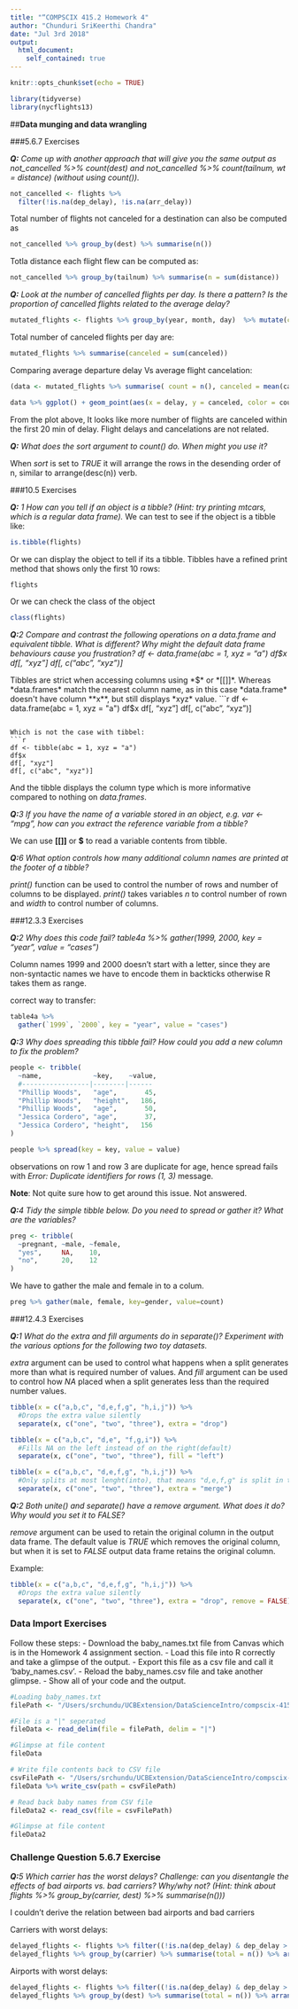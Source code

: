 ```yaml
---
title: "“COMPSCIX 415.2 Homework 4"
author: "Chunduri SriKeerthi Chandra"
date: "Jul 3rd 2018"
output: 
  html_document:
    self_contained: true
---
```


```r
knitr::opts_chunk$set(echo = TRUE)
```

```r
library(tidyverse)
library(nycflights13)
```

##**Data munging and data wrangling**

###5.6.7 Exercises

***Q:** Come up with another approach that will give you the same output as not_cancelled %>% count(dest) and not_cancelled %>% count(tailnum, wt = distance) (without using count()).*

```r
not_cancelled <- flights %>%
  filter(!is.na(dep_delay), !is.na(arr_delay))
```

Total number of flights not canceled for a destination can also be computed as
```r
not_cancelled %>% group_by(dest) %>% summarise(n())
```

Totla distance each flight flew can be computed as:

```r
not_cancelled %>% group_by(tailnum) %>% summarise(n = sum(distance))
```

***Q:** Look at the number of cancelled flights per day. Is there a pattern? Is the proportion of cancelled flights related to the average delay?*


```r

mutated_flights <- flights %>% group_by(year, month, day)  %>% mutate(canceled = (is.na(dep_delay) & is.na(arr_delay)))

```

Total number of canceled flights per day are:
```r
mutated_flights %>% summarise(canceled = sum(canceled))
```

Comparing average departure delay Vs average flight cancelation:
```r
(data <- mutated_flights %>% summarise( count = n(), canceled = mean(canceled, na.rm = TRUE), delay = mean(dep_delay, na.rm = TRUE)) %>% filter(count > 50))

data %>% ggplot() + geom_point(aes(x = delay, y = canceled, color = count), position = "jitter")
```


From the plot above, It looks like more number of flights are canceled within the first 20 min of delay. Flight delays and cancelations are not related. 

***Q:** What does the sort argument to count() do. When might you use it?*

When *sort* is set to *TRUE* it will arrange the rows in the desending order of n, similar to arrange(desc(n)) verb.

###10.5 Exercises

***Q:** 1 How can you tell if an object is a tibble? (Hint: try printing mtcars, which is a regular data frame).*
We can test to see if the object is a tibble like:
```r
is.tibble(flights)
```

Or we can display the object to tell if its a tibble. Tibbles have a refined print method that shows only the first 10 rows:
```r
flights
```

Or we can check the class of the object
```r
class(flights)
```


***Q:**2 Compare and contrast the following operations on a data.frame and equivalent tibble. What is different? Why might the default data frame behaviours cause you frustration?*
*df <- data.frame(abc = 1, xyz = "a")*
*df$x*
*df[, "xyz"]*
*df[, c("abc", "xyz")]*

Tibbles are strict when accessing columns using *$* or *[[]]*. Whereas *data.frames* match the nearest column name, as in this case *data.frame* doesn't have column **x**, but still displays *xyz* value.
```r
df <- data.frame(abc = 1, xyz = "a")
df$x
df[, "xyz"]
df[, c("abc", "xyz")]
```

Which is not the case with tibbel:
```r
df <- tibble(abc = 1, xyz = "a")
df$x
df[, "xyz"]
df[, c("abc", "xyz")]
```

And the tibble displays the column type which is more informative compared to nothing on *data.frames*.

***Q:**3 If you have the name of a variable stored in an object, e.g. var <- "mpg", how can you extract the reference variable from a tibble?*

We can use **[[]]** or **$** to read a variable contents from tibble.

***Q:**6 What option controls how many additional column names are printed at the footer of a tibble?*

*print()* function can be used to control the number of rows and number of columns to be displayed.
*print()* takes variables *n* to control number of rown and *width* to control number of columns.

###12.3.3 Exercises

***Q:**2 Why does this code fail?*
*table4a %>%*
  *gather(1999, 2000, key = "year", value = "cases")*

Column names 1999 and 2000 doesn't start with a letter, since they are non-syntactic names we have to encode them in backticks otherwise R takes them as range.

correct way to transfer:
```r
table4a %>%
  gather(`1999`, `2000`, key = "year", value = "cases")
```

***Q:**3 Why does spreading this tibble fail? How could you add a new column to fix the problem?*
```r
people <- tribble(
  ~name,             ~key,    ~value,
  #-----------------|--------|------
  "Phillip Woods",   "age",       45,
  "Phillip Woods",   "height",   186,
  "Phillip Woods",   "age",       50,
  "Jessica Cordero", "age",       37,
  "Jessica Cordero", "height",   156
)

people %>% spread(key = key, value = value)
```

observations on row 1 and row 3 are duplicate for age, hence spread fails with *Error: Duplicate identifiers for rows (1, 3)* message.

**Note**: Not quite sure how to get around this issue. Not answered.

***Q:**4 Tidy the simple tibble below. Do you need to spread or gather it? What are the variables?*
```r
preg <- tribble(
  ~pregnant, ~male, ~female,
  "yes",     NA,    10,
  "no",      20,    12
)
```

We have to gather the male and female in to a colum. 

```r
preg %>% gather(male, female, key=gender, value=count)
```

###12.4.3 Exercises

***Q:**1 What do the extra and fill arguments do in separate()? Experiment with the various options for the following two toy datasets.*

*extra* argument can be used to control what happens when a split generates more than what is required number of values. And *fill* argument can be used to control how *NA* placed when a split generates less than the required number values.

```r
tibble(x = c("a,b,c", "d,e,f,g", "h,i,j")) %>% 
  #Drops the extra value silently
  separate(x, c("one", "two", "three"), extra = "drop")

tibble(x = c("a,b,c", "d,e", "f,g,i")) %>% 
  #Fills NA on the left instead of on the right(default)
  separate(x, c("one", "two", "three"), fill = "left")

tibble(x = c("a,b,c", "d,e,f,g", "h,i,j")) %>% 
  #Only splits at most lenght(into), that means "d,e,f,g" is split in to "d" and "e" and "f,g"
  separate(x, c("one", "two", "three"), extra = "merge")

```

***Q:**2 Both unite() and separate() have a remove argument. What does it do? Why would you set it to FALSE?*

*remove* argument can be used to retain the original column in the output data frame. The default value is *TRUE* which removes the original column, but when it is set to *FALSE* output data frame retains the original column.

Example:

```r
tibble(x = c("a,b,c", "d,e,f,g", "h,i,j")) %>% 
  #Drops the extra value silently
  separate(x, c("one", "two", "three"), extra = "drop", remove = FALSE)
```

### Data Import Exercises

Follow these steps:
- Download the baby_names.txt file from Canvas which is in the Homework 4 assignment section.
- Load this file into R correctly and take a glimpse of the output.
- Export this file as a csv file and call it ‘baby_names.csv’.
- Reload the baby_names.csv file and take another glimpse.
- Show all of your code and the output.

```r
#Loading baby_names.txt
filePath <- "/Users/srchundu/UCBExtension/DataScienceIntro/compscix-415-2-assignments/Lab4/baby_names.txt"

#File is a "|" seperated
fileData <- read_delim(file = filePath, delim = "|")

#Glimpse at file content
fileData

# Write file contents back to CSV file
csvFilePath <- "/Users/srchundu/UCBExtension/DataScienceIntro/compscix-415-2-assignments/Lab4/baby_names.csv"
fileData %>% write_csv(path = csvFilePath)

# Read back baby names from CSV file
fileData2 <- read_csv(file = csvFilePath)

#Glimpse at file content
fileData2
```

### Challenge Question 5.6.7 Exercise

***Q:**5 Which carrier has the worst delays? Challenge: can you disentangle the effects of bad airports vs. bad carriers? Why/why not? (Hint: think about flights %>% group_by(carrier, dest) %>% summarise(n()))*

I couldn't derive the relation between bad airports and bad carriers

Carriers with worst delays:
```r
delayed_flights <- flights %>% filter((!is.na(dep_delay) & dep_delay > 0) | (!is.na(arr_delay) & arr_delay > 0));
delayed_flights %>% group_by(carrier) %>% summarise(total = n()) %>% arrange(desc(total))
```

Airports with worst delays:
```r
delayed_flights <- flights %>% filter((!is.na(dep_delay) & dep_delay > 0) | (!is.na(arr_delay) & arr_delay > 0))
delayed_flights %>% group_by(dest) %>% summarise(total = n()) %>% arrange(desc(total))
```

